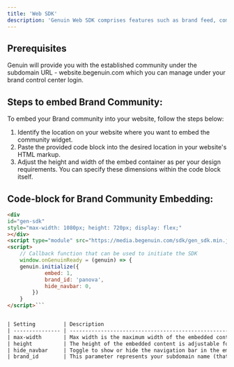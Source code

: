 ```yaml
---
title: 'Web SDK'
description: 'Genuin Web SDK comprises features such as brand feed, communities, and loops.'
---
```


## Prerequisites
Genuin will provide you with the established community under the subdomain URL - website.begenuin.com which you can manage under your brand control center login.

## Steps to embed Brand Community:
To embed your Brand community into your website, follow the steps below:
1. Identify the location on your website where you want to embed the community widget.
2. Paste the provided code block into the desired location in your website's HTML markup.
3. Adjust the height and width of the embed container as per your design requirements.
   You can specify these dimensions within the code block itself.

## Code-block for Brand Community Embedding:

```html
<div
id="gen-sdk"
style="max-width: 1080px; height: 720px; display: flex;"
></div>
<script type="module" src="https://media.begenuin.com/sdk/gen_sdk.min.js"></script>
<script>
	// Callback function that can be used to initiate the SDK
	window.onGenuinReady = (genuin) => {
	genuin.initialize({
			embed: 1,
			brand_id: 'panova',
			hide_navbar: 0,
		})
	}
</script>```


| Setting         | Description                                                                                                                                                  | Default     |
| --------------- | ------------------------------------------------------------------------------------------------------------------------------------------------------------ | ----------- |
| max-width       | Max width is the maximum width of the embedded content and this parameter is variable, so you can change this as per your preferences and your website UI.   | 1080px      |
| height          | The height of the embedded content is adjustable for optimal display, same as width parameter.                                                               | 720px       |
| hide_navbar     | Toggle to show or hide the navigation bar in the embedded community. Set to 1 to hide the nav bar.                                                           | 0           |
| brand_id        | This parameter represents your subdomain name (that you entered while signing up on BCC) which shows your Brand content, and it’s not a changeable parameter |             |
